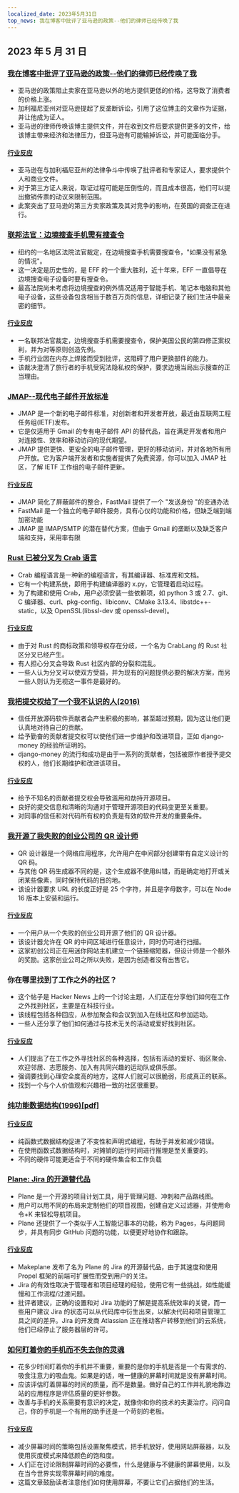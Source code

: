 ```yaml
---
localized_date: 2023年5月31日
top_news: 我在博客中批评了亚马逊的政策--他们的律师已经传唤了我
---
```




## 2023 年 5 月 31 日

### [我在博客中批评了亚马逊的政策--他们的律师已经传唤了我](https://twitter.com/Molson_Hart/status/1663582588210905091)

- 亚马逊的政策阻止卖家在亚马逊以外的地方提供更低的价格，这导致了消费者的价格上涨。
- 加利福尼亚州对亚马逊提起了反垄断诉讼，引用了这位博主的文章作为证据，并让他成为证人。
- 亚马逊的律师传唤该博主提供文件，并在收到文件后要求提供更多的文件，给该博主带来经济和法律压力，但亚马逊有可能输掉诉讼，并可能面临分手。

#### [行业反应](http://news.ycombinator.com/item?id=36127800)

- 亚马逊在与加利福尼亚州的法律争斗中传唤了批评者和专家证人，要求提供个人和商业文件。
- 对于第三方证人来说，取证过程可能是压倒性的，而且成本很高，他们可以提出撤销传票的动议来限制范围。
- 此案突出了亚马逊的第三方卖家政策及其对竞争的影响，在英国的调查正在进行。

### [联邦法官：边境搜查手机需有搜查令](https://www.eff.org/deeplinks/2023/05/federal-judge-makes-history-holding-border-searches-cell-phones-require-warrant)

- 纽约的一名地区法院法官裁定，在边境搜查手机需要搜查令，"如果没有紧急的情况"。
- 这一决定是历史性的，是 EFF 的一个重大胜利，近十年来，EFF 一直倡导在边境搜查电子设备时要有搜查令。
- 最高法院尚未考虑将边境搜查的例外情况适用于智能手机、笔记本电脑和其他电子设备，这些设备包含相当于数百万页的信息，详细记录了我们生活中最亲密的细节。

#### [行业反应](http://news.ycombinator.com/item?id=36130166)

- 一名联邦法官裁定，边境搜查手机需要搜查令，保护美国公民的第四修正案权利，并为对等原则创造先例。
- 手机行业因在内存上焊接而受到批评，这阻碍了用户更换部件的能力。
- 该裁决澄清了旅行者的手机受宪法隐私权的保护，要求边境当局出示搜查的正当理由。

### [JMAP--现代电子邮件开放标准](https://jmap.io/)

- JMAP 是一个新的电子邮件标准，对创新者和开发者开放，最近由互联网工程任务组(IETF)发布。
- 它是仅适用于 Gmail 的专有电子邮件 API 的替代品，旨在满足开发者和用户对连接性、效率和移动访问的现代期望。
- JMAP 提供更快、更安全的电子邮件管理，更好的移动访问，并对各地所有用户开放。它为客户端开发者和实施者提供了免费资源，你可以加入 JMAP 社区，了解 IETF 工作组的电子邮件更新。

#### [行业反应](http://news.ycombinator.com/item?id=36127703)

- JMAP 简化了屏蔽邮件的整合，FastMail 提供了一个 "发送身份 "的变通办法
- FastMail 是一个独立的电子邮件服务，具有心仪的功能和价格，但缺乏端到端加密功能
- JMAP 是 IMAP/SMTP 的潜在替代方案，但由于 Gmail 的垄断以及缺乏客户端和支持，采用率有限

### [Rust 已被分叉为 Crab 语言](https://github.com/crablang/crab)

- Crab 编程语言是一种新的编程语言，有其编译器、标准库和文档。
- 它有一个构建系统，即用于构建编译器的 x.py，它管理着启动过程。
- 为了构建和使用 Crab，用户必须安装一些依赖项，如 python 3 或 2.7、git、C 编译器、curl、pkg-config、libiconv、CMake 3.13.4、libstdc++-static，以及 OpenSSL(libssl-dev 或 openssl-devel)。

#### [行业反应](http://news.ycombinator.com/item?id=36122270)

- 由于对 Rust 的商标政策和领导权存在分歧，一个名为 CrabLang 的 Rust 社区分叉已经产生。
- 有人担心分叉会导致 Rust 社区内部的分裂和混乱。
- 一些人认为分叉可以使双方受益，并为现有的问题提供必要的解决方案，而另一些人则认为无视这一事件是最好的。

### [我把提交权给了一个我不认识的人(2016)](https://tech.davis-hansson.com/p/clickbait/)

- 信任开放源码软件贡献者会产生积极的影响，甚至超过预期，因为这让他们更认真地对待自己的贡献。
- 给予勤奋的贡献者提交权可以使他们进一步维护和改进项目，正如 django-money 的经验所证明的。
- django-money 的流行和成功是由于一系列的贡献者，包括被原作者授予提交权的人，他们长期维护和改进该项目。

#### [行业反应](http://news.ycombinator.com/item?id=36120972)

- 给予不知名的贡献者提交权会导致滥用和劫持开源项目。
- 良好的提交信息和清晰的沟通对于管理开源项目的代码变更至关重要。
- 对同事的信任和对代码所有权的负责是有效的软件开发的重要条件。

### [我开源了我失败的创业公司的 QR 设计师](https://github.com/kochrt/qr-designer)

- QR 设计器是一个网络应用程序，允许用户在中间部分创建带有自定义设计的 QR 码。
- 与其他 QR 码生成器不同的是，这个生成器不使用纠错，而是确定地打开或关闭某些像素，同时保持代码的目的地。
- 该设计器要求 URL 的长度正好是 25 个字符，并且是字母数字，可以在 Node 16 版本上安装和运行。

#### [行业反应](http://news.ycombinator.com/item?id=36128082)

- 一个用户从一个失败的创业公司开源了他们的 QR 设计器。
- 该设计器允许在 QR 的中间区域进行任意设计，同时仍可进行扫描。
- 这家初创公司正在用迷你网站主机建立一个链接缩短器，但设计师是一个额外的奖励。这家创业公司之所以失败，是因为创造者没有出售它。

### 你在哪里找到了工作之外的社区？

- 这个帖子是 Hacker News 上的一个讨论主题，人们正在分享他们如何在工作之外找到社区，主要是在科技行业。
- 该线程包括各种回应，从参加聚会和会议到加入在线社区和参加运动。
- 一些人还分享了他们如何通过与技术无关的活动或爱好找到社区。

#### [行业反应](http://news.ycombinator.com/item?id=36128618)

- 人们提出了在工作之外寻找社区的各种选择，包括有活动的爱好、街区聚会、欢迎邻居、志愿服务、加入有共同兴趣的运动队或俱乐部。
- 强调要找到心理安全度高的地方，这样人们就可以很脆弱，形成真正的联系。
- 找到一个与个人价值观和兴趣相一致的社区很重要。

### [纯功能数据结构(1996)[pdf]](https://www.cs.cmu.edu/~rwh/students/okasaki.pdf)

#### [行业反应](http://news.ycombinator.com/item?id=36123651)

- 纯函数式数据结构促进了不变性和声明式编程，有助于并发和减少错误。
- 在使用函数式数据结构时，对摊销的运行时间进行推理是至关重要的。
- 不同的硬件可能更适合于不同的硬件集合和工作负载

### [Plane: Jira 的开源替代品](https://github.com/makeplane/plane)

- Plane 是一个开源的项目计划工具，用于管理问题、冲刺和产品路线图。
- 用户可以用不同的布局来定制他们的项目视图，创建自定义过滤器，并使用命令+K 来轻松导航项目。
- Plane 还提供了一个类似于人工智能记事本的功能，称为 Pages，与问题同步，并具有同步 GitHub 问题的功能，以便更好地协作和跟踪。

#### [行业反应](http://news.ycombinator.com/item?id=36129594)

- Makeplane 发布了名为 Plane 的 Jira 的开源替代品，由于其速度和使用 Propel 框架的前端可扩展性而受到用户的关注。
- Jira 的有效性取决于管理者和项目经理的经验，使用它有一些挑战，如性能缓慢和工作流程/过渡问题。
- 批评者建议，正确的设置和对 Jira 功能的了解是提高系统效率的关键，而一些用户建议 Jira 的状态可以从代码库中衍生出来，以解决代码和项目管理工具之间的差异。Jira 的开发商 Atlassian 正在推动客户转移到他们的云系统，他们已经停止了服务器层的许可。

### [如何盯着你的手机而不失去你的灵魂](https://simone.org/tracking-screen-time/)

- 花多少时间盯着你的手机并不重要，重要的是你的手机是否是一个有需求的、吸食注意力的吸血鬼。如果是的话，唯一健康的屏幕时间就是没有屏幕时间。
- 应该评估盯着屏幕的时间的质量，而不是数量。做好自己的工作并礼貌地靠边站的应用程序是评估质量的更好参数。
- 改善与手机的关系需要有意识的决定，就像你和你的技术的夫妻治疗。问问自己，你的手机是一个有用的助手还是一个苛刻的老板。

#### [行业反应](http://news.ycombinator.com/item?id=36120457)

- 减少屏幕时间的策略包括设置聚焦模式，把手机放好，使用网站屏蔽器，以及使用灰度模式来降低颜色的饱和度。
- 人们正在讨论限制屏幕时间的必要性，什么是健康与不健康的屏幕使用，以及在当今世界实现零屏幕时间的难度。
- 这篇文章鼓励读者注意他们如何使用屏幕，不要让它们占据他们的生活。

</Steps>
